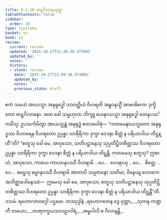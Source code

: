 ```yaml
---
title: 8.1.10 ဗာဠှဂိလာနသုတ္တ
tableOfContents: false
sidebar:
  order: 10
type: tipitaka
basket: su
book: sn
review:
  current: review
  updated: '2025-10-27T21:49:30.373005'
  updated_by: ''
  notes: ''
  history:
  - state: review
    date: '2025-10-27T21:49:30.373005'
    updated_by: ''
    notes: ''
    previous_state: draft
---
```



<ReviewStatus review={frontmatter.review} showDetails={true} />

<HypothesisAnnotation frontmatter={frontmatter} />

<DynamicBreadcrumb />

<Division number="908" book="sn" e="ch" v="18" p="419">

<Paragraph number="1586" book="sn">
ဧကံ သမယံ အာယသ္မာ အနုရုဒ္ဓေါ သာဝတ္ထိယံ ဝိဟရတိ အန္ဓဝနသ္မိံ အာဗာဓိကော ဒုက္ခိတော ဗာဠှဂိလာနော. အထ ခေါ သမ္ဗဟုလာ ဘိက္ခူ ယေနာယသ္မာ အနုရုဒ္ဓေါ တေနုပသင်္ကမိံသု; ဥပသင်္ကမိတွာ အာယသ္မန္တံ အနုရုဒ္ဓံ ဧတဒဝေါစုံ—
</Paragraph>

<Paragraph number="1587" book="sn">
“ကတမေနာယသ္မတော အနုရုဒ္ဓဿ ဝိဟာရေန ဝိဟရတော ဥပ္ပန္နာ သာရီရိကာ ဒုက္ခာ ဝေဒနာ စိတ္တံ န ပရိယာဒါယ တိဋ္ဌန္တီ”တိ? “စတူသု ခေါ မေ, အာဝုသော, သတိပဋ္ဌာနေသု သုပ္ပတိဋ္ဌိတစိတ္တဿ ဝိဟရတော ဥပ္ပန္နာ သာရီရိကာ ဒုက္ခာ ဝေဒနာ စိတ္တံ န ပရိယာဒါယ တိဋ္ဌန္တိ. ကတမေသု စတူသု? ဣဓာဟံ, အာဝုသော, ကာယေ ကာယာနုပဿီ ဝိဟရာမိ …ပေ…  ဝေဒနာသု …ပေ…  စိတ္တေ …ပေ…  ဓမ္မေသု ဓမ္မာနုပဿီ ဝိဟရာမိ အာတာပီ သမ္ပဇာနော သတိမာ, ဝိနေယျ လောကေ အဘိဇ္ဈာဒေါမနဿံ—  ဣမေသု ခေါ မေ, အာဝုသော, စတူသု သတိပဋ္ဌာနေသု သုပ္ပတိဋ္ဌိတစိတ္တဿ ဝိဟရတော ဥပ္ပန္နာ သာရီရိကာ ဒုက္ခာ ဝေဒနာ စိတ္တံ န ပရိယာဒါယ တိဋ္ဌန္တီ”တိ.

</Paragraph>
</Division>

<Paragraph number="1588" type="center" book="sn">
ဒသမံ.



</Paragraph>

<Paragraph number="1589" type="center" book="sn">
ရဟောဂတဝဂ္ဂေါ ပဌမော.



</Paragraph>

<Paragraph number="1590" type="center" book="sn">
တဿုဒ္ဒါနံ


</Paragraph>

<Paragraph number="1591" type="verses" book="sn">
_ရဟောဂတေန ဒွေ ဝုတ္တာ,_  
_သုတနု ကဏ္ဍကီ တယော;_  
_တဏှာက္ခယသလဠာဂါရံ,_  
_အမ္ဗပါလိ စ ဂိလာနန္တိ._
</Paragraph>